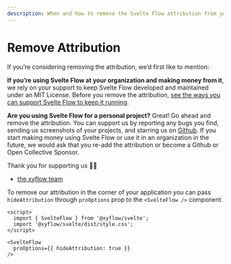 ```yaml
---
description: When and how to remove the Svelte Flow attribution from your flows.
---
```



# Remove Attribution

<Callout type="info">
If you’re considering removing the attribution, we’d first like to mention:

**If you’re using Svelte Flow at your organization and making money from it**, we rely on your support to keep Svelte Flow developed and maintained under an MIT License. Before you remove the attribution, [see the ways you can support Svelte Flow to keep it running](/support-us).

**Are you using Svelte Flow for a personal project?** Great! Go ahead and remove the attribution. You can support us by reporting any bugs you find, sending us screenshots of your projects, and starring us on [Github](https://github.com/xyflow/xyflow). If you start making money using Svelte Flow or use it in an organization in the future, we would ask that you re-add the attribution or become a Github or Open Collective Sponsor.

Thank you for supporting us ✌🏻

- [the xyflow team](https://xyflow.com/about)

</Callout>

To remove our attribution in the corner of your application you can pass `hideAttribution` through `proOptions` prop to the `<SvelteFlow />` component.

```svelte filename="App.svelte"
<script>
  import { SvelteFlow } from '@xyflow/svelte';
  import '@xyflow/svelte/dist/style.css';
</script>

<SvelteFlow
  proOptions={{ hideAttribution: true }}
/>
```
